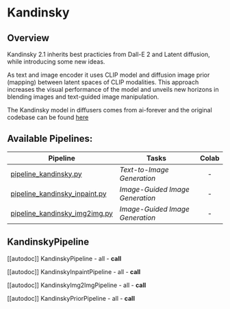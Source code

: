 <!--Copyright 2023 The HuggingFace Team. All rights reserved.
Licensed under the Apache License, Version 2.0 (the "License"); you may not use this file except in compliance with
the License. You may obtain a copy of the License at
http://www.apache.org/licenses/LICENSE-2.0
Unless required by applicable law or agreed to in writing, software distributed under the License is distributed on
an "AS IS" BASIS, WITHOUT WARRANTIES OR CONDITIONS OF ANY KIND, either express or implied. See the License for the
specific language governing permissions and limitations under the License.
-->

# Kandinsky

## Overview

Kandinsky 2.1 inherits best practicies from Dall-E 2 and Latent diffusion, while introducing some new ideas.

As text and image encoder it uses CLIP model and diffusion image prior (mapping) between latent spaces of CLIP modalities. This approach increases the visual performance of the model and unveils new horizons in blending images and text-guided image manipulation.

The Kandinsky model in diffusers comes from ai-forever and the original codebase can be found [here](https://github.com/ai-forever/Kandinsky-2)

## Available Pipelines:

| Pipeline | Tasks | Colab
|---|---|:---:|
| [pipeline_kandinsky.py](https://github.com/huggingface/diffusers/blob/main/src/diffusers/pipelines/kandinsky/pipeline_kandinsky.py) | *Text-to-Image Generation* | - |
| [pipeline_kandinsky_inpaint.py](https://github.com/huggingface/diffusers/blob/main/src/diffusers/pipelines/kandinsky/pipeline_kandinsky_inpaint.py) | *Image-Guided Image Generation* | - |
| [pipeline_kandinsky_img2img.py](https://github.com/huggingface/diffusers/blob/main/src/diffusers/pipelines/kandinsky/pipeline_kandinsky_img2img.py) | *Image-Guided Image Generation* | - |


## KandinskyPipeline

[[autodoc]] KandinskyPipeline
	- all
	- __call__

[[autodoc]] KandinskyInpaintPipeline
	- all
	- __call__

[[autodoc]] KandinskyImg2ImgPipeline
	- all
	- __call__

[[autodoc]] KandinskyPriorPipeline
	- all
	- __call__
